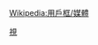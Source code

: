 {{Userbox-2
  |border-c = Green
  |border-s = 1
  |id1-c    = White
  |id1-s    = 11
  |id1-fc   = #CC33FF
  |id2-c    = #33CC33
  |id2-s    = 11
  |id2-fc   = #FFFFFF
  |info-c   = #975AB6
  |info-s   =10
  |info-fc  =
  |info=這個用戶喜歡看[[全民最大黨]]。
  |id1  = 中天綜合台
  |id2 =<span style="color:white;">全民做老闆！</span>
}}
[[Category:媒體用戶框模板|視]]
<noinclude>[[Wikipedia:用戶框/媒體]]</noinclude>